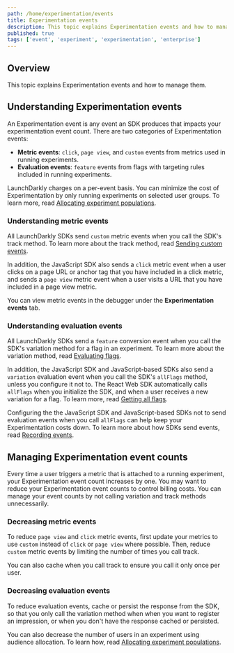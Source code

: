 ```yaml
---
path: /home/experimentation/events
title: Experimentation events
description: This topic explains Experimentation events and how to manage them.
published: true
tags: ['event', 'experiment', 'experimentation', 'enterprise']
---
```


## Overview

This topic explains Experimentation events and how to manage them.

## Understanding Experimentation events

An Experimentation event is any event an SDK produces that impacts your experimentation event count. There are two categories of Experimentation events:

- **Metric events**: `click`, `page view`, and `custom` events from metrics used in running experiments.
- **Evaluation events**: `feature` events from flags with targeting rules included in running experiments.

LaunchDarkly charges on a per-event basis. You can minimize the cost of Experimentation by only running experiments on selected user groups. To learn more, read [Allocating experiment populations](/home/experimentation/allocation).

### Understanding metric events

All LaunchDarkly SDKs send `custom` metric events when you call the SDK's track method. To learn more about the track method, read [Sending custom events](/sdk/features/events).

In addition, the JavaScript SDK also sends a `click` metric event when a user clicks on a page URL or anchor tag that you have included in a click metric, and sends a `page view` metric event when a user visits a URL that you have included in a page view metric.

You can view metric events in the debugger under the **Experimentation events** tab.

### Understanding evaluation events

All LaunchDarkly SDKs send a `feature` conversion event when you call the SDK's variation method for a flag in an experiment. To learn more about the variation method, read [Evaluating flags](/sdk/features/evaluating).

In addition, the JavaScript SDK and JavaScript-based SDKs also send a `variation` evaluation event when you call the SDK's `allFlags` method, unless you configure it not to. The React Web SDK automatically calls `allFlags` when you initialize the SDK, and when a user receives a new variation for a flag. To learn more, read [Getting all flags](/sdk/features/all-flags).

Configuring the the JavaScript SDK and JavaScript-based SDKs not to send evaluation events when you call `allFlags` can help keep your Experimentation costs down. To learn more about how SDKs send events, read [Recording events](/sdk/concepts/contributors-guide#recording-events).

## Managing Experimentation event counts

Every time a user triggers a metric that is attached to a running experiment, your Experimentation event count increases by one. You may want to reduce your Experimentation event counts to control billing costs. You can manage your event counts by not calling variation and track methods unnecessarily.

### Decreasing metric events

To reduce `page view` and `click` metric events, first update your metrics to use `custom` instead of `click` or `page view` where possible. Then, reduce `custom` metric events by limiting the number of times you call track.

You can also cache when you call track to ensure you call it only once per user.

### Decreasing evaluation events

To reduce evaluation events, cache or persist the response from the SDK, so that you only call the variation method when when you want to register an impression, or when you don't have the response cached or persisted.

You can also decrease the number of users in an experiment using audience allocation. To learn how, read [Allocating experiment populations](/home/experimentation/allocation).
